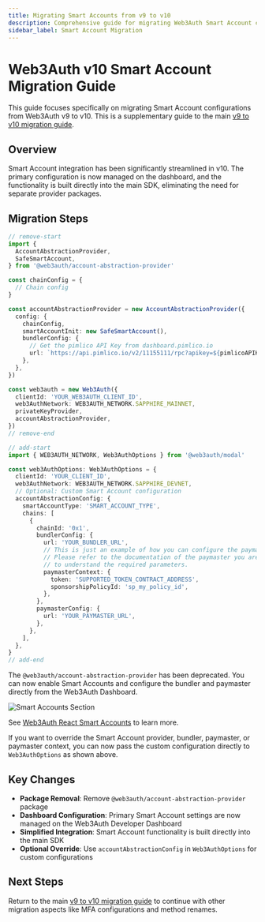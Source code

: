 ```yaml
---
title: Migrating Smart Accounts from v9 to v10
description: Comprehensive guide for migrating Web3Auth Smart Account configurations from v9 to v10.
sidebar_label: Smart Account Migration
---
```



# Web3Auth v10 Smart Account Migration Guide

This guide focuses specifically on migrating Smart Account configurations from Web3Auth v9 to v10. This is a supplementary guide to the main [v9 to v10 migration guide](./modal-v9-to-v10.mdx).

## Overview

Smart Account integration has been significantly streamlined in v10. The primary configuration is now managed on the dashboard, and the functionality is built directly into the main SDK, eliminating the need for separate provider packages.

## Migration Steps

```typescript
// remove-start
import {
  AccountAbstractionProvider,
  SafeSmartAccount,
} from '@web3auth/account-abstraction-provider'

const chainConfig = {
  // Chain config
}

const accountAbstractionProvider = new AccountAbstractionProvider({
  config: {
    chainConfig,
    smartAccountInit: new SafeSmartAccount(),
    bundlerConfig: {
      // Get the pimlico API Key from dashboard.pimlico.io
      url: `https://api.pimlico.io/v2/11155111/rpc?apikey=${pimlicoAPIKey}`,
    },
  },
})

const web3auth = new Web3Auth({
  clientId: 'YOUR_WEB3AUTH_CLIENT_ID',
  web3AuthNetwork: WEB3AUTH_NETWORK.SAPPHIRE_MAINNET,
  privateKeyProvider,
  accountAbstractionProvider,
})
// remove-end

// add-start
import { WEB3AUTH_NETWORK, Web3AuthOptions } from '@web3auth/modal'

const web3AuthOptions: Web3AuthOptions = {
  clientId: 'YOUR_CLIENT_ID',
  web3AuthNetwork: WEB3AUTH_NETWORK.SAPPHIRE_DEVNET,
  // Optional: Custom Smart Account configuration
  accountAbstractionConfig: {
    smartAccountType: 'SMART_ACCOUNT_TYPE',
    chains: [
      {
        chainId: '0x1',
        bundlerConfig: {
          url: 'YOUR_BUNDLER_URL',
          // This is just an example of how you can configure the paymaster context.
          // Please refer to the documentation of the paymaster you are using
          // to understand the required parameters.
          paymasterContext: {
            token: 'SUPPORTED_TOKEN_CONTRACT_ADDRESS',
            sponsorshipPolicyId: 'sp_my_policy_id',
          },
        },
        paymasterConfig: {
          url: 'YOUR_PAYMASTER_URL',
        },
      },
    ],
  },
}
// add-end
```

The `@web3auth/account-abstraction-provider` has been deprecated. You can now enable Smart Accounts and configure the bundler and paymaster directly from the Web3Auth Dashboard.

![Smart Accounts Section](https://i.ibb.co/gZYNwVyy/smart-accounts.gif)

See [Web3Auth React Smart Accounts](/embedded-wallets/sdk/react/advanced/smart-accounts) to learn more.

If you want to override the Smart Account provider, bundler, paymaster, or paymaster context, you can now pass the custom configuration directly to `Web3AuthOptions` as shown above.

## Key Changes

- **Package Removal**: Remove `@web3auth/account-abstraction-provider` package
- **Dashboard Configuration**: Primary Smart Account settings are now managed on the Web3Auth Developer Dashboard
- **Simplified Integration**: Smart Account functionality is built directly into the main SDK
- **Optional Override**: Use `accountAbstractionConfig` in `Web3AuthOptions` for custom configurations

## Next Steps

Return to the main [v9 to v10 migration guide](./modal-v9-to-v10.mdx) to continue with other migration aspects like MFA configurations and method renames.
